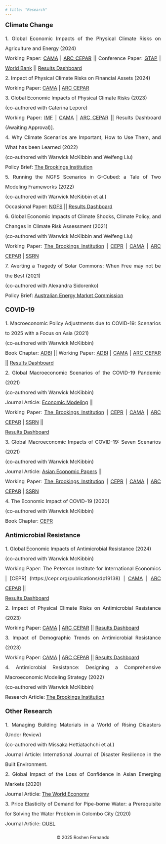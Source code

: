 ---
# title: "Research"
---
<div align="left" style="font-size: 20px"> **Climate Change** </div>
<p align="justify" style="font-size:16px;line-height:2;margin-bottom:18px;list-style-type:none">
<span style="list-style-type:none;"> 
1. Global Economic Impacts of the Physical Climate Risks on Agriculture and Energy (2024) <br>
Working Paper: 
[CAMA](https://cama.crawford.anu.edu.au/publication/cama-working-paper-series/22222/global-economic-impacts-physical-climate-risks) | 
[ARC CEPAR](https://www.cepar.edu.au/publications/working-papers/global-economic-impacts-physical-climate-risks-agriculture-and-energy) ||
Conference Paper: 
[GTAP](https://www.gtap.agecon.purdue.edu/resources/res_display.asp?RecordID=6986) | 
[World Bank](https://www.worldbank.org/en/events/2023/10/30/the-12th-south-asia-economic-policy-network-conference-on-green-growth-in-south-asia#3) || 
[Results Dashboard](https://roshenfernando.shinyapps.io/GlobalEconomicImpactsAGREGY/)
</span><br>
<span style="list-style-type:none;"> 
2. Impact of Physical Climate Risks on Financial Assets (2024) <br>
Working Paper: 
[CAMA](https://cama.crawford.anu.edu.au/publication/cama-working-paper-series/22223/impact-physical-climate-risks-financial-assets) | 
[ARC CEPAR](https://www.cepar.edu.au/publications/working-papers/impact-physical-climate-risks-financial-assets)
</span><br>
<span style="list-style-type:none;"> 
3. Global Economic Impacts of Physical Climate Risks (2023) <br>
(co-authored with Caterina Lepore) <br>
Working Paper: 
[IMF](https://www.imf.org/en/Publications/WP/Issues/2023/09/08/Global-Economic-Impacts-of-Physical-Climate-Risks-538947) | 
[CAMA](https://cama.crawford.anu.edu.au/publication/cama-working-paper-series/21558/global-economic-impacts-physical-climate-risks) | 
[ARC CEPAR](https://www.cepar.edu.au/publications/working-papers/global-economic-impacts-physical-climate-risks) || 
Results Dashboard (Awaiting Approval)].
</span><br>
<span style="list-style-type:none;"> 
4. Why Climate Scenarios are Important, How to Use Them, and What has been Learned (2022) <br>
(co-authored with Warwick McKibbin and Weifeng Liu) <br>
Policy Brief: 
[The Brookings Institution](https://www.brookings.edu/research/why-climate-policy-scenarios-are-important-how-to-use-them-and-what-has-been-learned/)
</span><br>
<span style="list-style-type:none;"> 
5. Running the NGFS Scenarios in G-Cubed: a Tale of Two Modeling Frameworks (2022) <br>
(co-authored with Warwick McKibbin et al.) <br>
Occasional Paper: 
[NGFS](https://www.ngfs.net/sites/default/files/medias/documents/running_the_ngfs_scenarios_in_g-cubed_a_tale_of_two_modelling_frameworks.pdf) || 
[Results Dashboard](https://cama.crawford.anu.edu.au/cama-publications/g-cubed-modelling-results-ngfs-climate-scenarios)
</span><br>
<span style="list-style-type:none;"> 
6. Global Economic Impacts of Climate Shocks, Climate Policy, and Changes in Climate Risk Assessment (2021) <br>
(co-authored with Warwick McKibbin and Weifeng Liu) <br>
Working Paper: 
[The Brookings Institution](https://www.brookings.edu/research/global-economic-impacts-of-climate-shocks-climate-policy-and-changes-in-climate-risk-assessment/) | 
[CEPR](https://cepr.org/active/publications/discussion_papers/dp.php?dpno=16154) | 
[CAMA](https://cama.crawford.anu.edu.au/publication/cama-working-paper-series/18671/global-economic-impacts-climate-shocks-climate-policy) | 
[ARC CEPAR](https://www.cepar.edu.au/publications/working-papers/global-economic-impacts-climate-shocks-climate-policy-and-changes-climate-risk-assessment) | 
[SSRN](https://papers.ssrn.com/sol3/papers.cfm?abstract_id=3817111)
</span><br>
<span style="list-style-type:none;"> 
7. Averting a Tragedy of Solar Commons: When Free may not be the Best (2021) <br>
(co-authored with Alexandra Sidorenko) <br>
Policy Brief: 
[Australian Energy Market Commission](https://www.aemc.gov.au/sites/default/files/documents/alexandra_sidorenko_and_roshen_fernando.pdf)
</span><br>
</p>

<div align="left" style="font-size:20px"> **COVID-19** </div>
<p align="justify" style="font-size:16px;line-height:2;margin-bottom:18px;list-style-type:none">
<span style="list-style-type:none;"> 
1. Macroeconomic Policy Adjustments due to COVID-19: Scenarios to 2025 with a Focus on Asia (2021) <br>
(co-authored with Warwick McKibbin) <br>
Book Chapter: 
[ADBI](https://www.adb.org/sites/default/files/publication/739596/covid-19-impacts-and-policy-options-web.pdf) || 
Working Paper: 
[ADBI](https://www.adb.org/sites/default/files/publication/684551/adbi-wp1219.pdf) | 
[CAMA](https://cama.crawford.anu.edu.au/publication/cama-working-paper-series/18369/macroeconomic-policy-adjustments-due-covid-19-scenarios) | 
[ARC CEPAR](https://www.cepar.edu.au/publications/working-papers/macroeconomic-policy-adjustments-due-covid-19-scenarios-2025-focus-asia) || 
[Results Dashboard](https://cama.crawford.anu.edu.au/cama-publications/asian-development-bank-institute-modelling-results-dashboard)
</span><br>
<span style="list-style-type:none;"> 
2. Global Macroeconomic Scenarios of the COVID-19 Pandemic (2021) <br>
(co-authored with Warwick McKibbin) <br>
Journal Article: 
[Economic Modeling](https://www.sciencedirect.com/science/article/pii/S0264999323003632) || <br>
Working Paper: 
[The Brookings Institution](https://www.brookings.edu/research/global-macroeconomic-scenarios-of-the-covid-19-pandemic/) | 
[CEPR](https://cepr.org/file/9394/download?token=V5WFWAve) | 
[CAMA](https://cama.crawford.anu.edu.au/publication/cama-working-paper-series/17010/global-macroeconomic-scenarios-covid-19-pandemic) | 
[ARC CEPAR](https://www.cepar.edu.au/publications/working-papers/global-macroeconomic-scenarios-covid-19-pandemic) | 
[SSRN](https://papers.ssrn.com/sol3/papers.cfm?abstract_id=3635103) || <br>
[Results Dashboard](https://cama.crawford.anu.edu.au/covid-19-macroeconomic-modelling-results-dashboard)
</span><br>
<span style="list-style-type:none;"> 
3. Global Macroeconomic Impacts of COVID-19: Seven Scenarios (2021) <br>
(co-authored with Warwick McKibbin) <br>
Journal Article: 
[Asian Economic Papers](https://direct.mit.edu/asep/article/doi/10.1162/asep_a_00796/97314/The-Global-Macroeconomic-Impacts-of-COVID-19-Seven) || <br>
Working Paper: 
[The Brookings Institution](https://www.brookings.edu/research/the-global-macroeconomic-impacts-of-covid-19-seven-scenarios/) | 
[CEPR](https://cepr.org/file/10494/download?token=HYTOt3q1) | 
[CAMA](https://cama.crawford.anu.edu.au/publication/cama-working-paper-series/16221/global-macroeconomic-impacts-covid-19-seven-scenarios) | 
[ARC CEPAR](https://www.cepar.edu.au/publications/working-papers/global-macroeconomic-impacts-covid-19-seven-scenarios) |
[SSRN](https://papers.ssrn.com/sol3/papers.cfm?abstract_id=3547729)
</span><br>
<span style="list-style-type:none;"> 
4. The Economic Impact of COVID-19 (2020) <br>
(co-authored with Warwick McKibbin) <br>
Book Chapter: 
[CEPR](https://cepr.org/sites/default/files/news/COVID-19.pdf)
</span><br>
</p>

<div align = "left" style="font-size:20px"> **Antimicrobial Resistance** </div>
<p align = "justify" style="font-size:16px;line-height:2;margin-bottom:18px;list-style-type:none">
<span style="list-style-type:none;"> 
1. Global Economic Impacts of Antimicrobial Resistance (2024) <br>
(co-authored with Warwick McKibbin) <br>
Working Paper: 
The Peterson Institute for International Economics | 
[CEPR] (https://cepr.org/publications/dp19138) | 
[CAMA](https://cama.crawford.anu.edu.au/publication/cama-working-paper-series/22234/global-economic-impacts-antimicrobial-resistance) | 
[ARC CEPAR](https://www.cepar.edu.au/publications/working-papers/global-economic-impacts-antimicrobial-resistance) || <br>
[Results Dashboard](https://roshenfernando.shinyapps.io/GlobalEconomicImpactsAMR/)
</span><br>
<span style="list-style-type:none;"> 
2. Impact of Physical Climate Risks on Antimicrobial Resistance (2023) <br>
Working Paper: 
[CAMA](https://cama.crawford.anu.edu.au/publication/cama-working-paper-series/21674/impact-physical-climate-risks-antimicrobial-resistance) | 
[ARC CEPAR](https://www.cepar.edu.au/publications/working-papers/impact-physical-climate-risks-antimicrobial-resistance) || 
[Results Dashboard](https://roshensfernando.shinyapps.io/AMRClimateRisks/)
</span><br>
<span style="list-style-type:none;"> 
3. Impact of Demographic Trends on Antimicrobial Resistance (2023) <br>
Working Paper: 
[CAMA](https://cama.crawford.anu.edu.au/publication/cama-working-paper-series/21673/impact-demographic-trends-antimicrobial-resistance) | 
[ARC CEPAR](https://www.cepar.edu.au/publications/working-papers/impact-demographic-trends-antimicrobial-resistance) || 
[Results Dashboard](https://roshensfernando.shinyapps.io/AMRDemographics/)
</span><br>
<span style="list-style-type:none;"> 
4. Antimicrobial Resistance: Designing a Comprehensive Macroeconomic Modeling Strategy (2022) <br>
(co-authored with Warwick McKibbin) <br>
Research Article: 
[The Brookings Institution](https://www.brookings.edu/research/antimicrobial-resistance-designing-a-comprehensive-macroeconomic-modeling-strategy/)
</span><br>
</p>

<div align="left" style="font-size:20px"> **Other Research** </div>
<p align="justify" style="font-size:16px;line-height:2;margin-bottom:18px;list-style-type:none">
<span style="list-style-type:none;"> 
1. Managing Building Materials in a World of Rising Disasters (Under Review) <br>
(co-authored with Missaka Hettiatachchi et al.) <br>
Journal Article: International Journal of Disaster Resilience in the Built Environment.
</span><br>
2. Global Impact of the Loss of Confidence in Asian Emerging Markets (2020) <br>
Journal Article: [The World Economy](https://onlinelibrary.wiley.com/doi/full/10.1111/twec.12926)
</span><br>
3. Price Elasticity of Demand for Pipe-borne Water: a Prerequisite for Solving the Water Problem in Colombo City (2020) <br>
Journal Article: [OUSL](https://ouslj.sljol.info/articles/abstract/10.4038/ouslj.v13i1.7399/)
</span><br>
</p>

<div style="text-align: center; margin-top: 20px;"> <p>&copy; 2025 Roshen Fernando</p> </div>